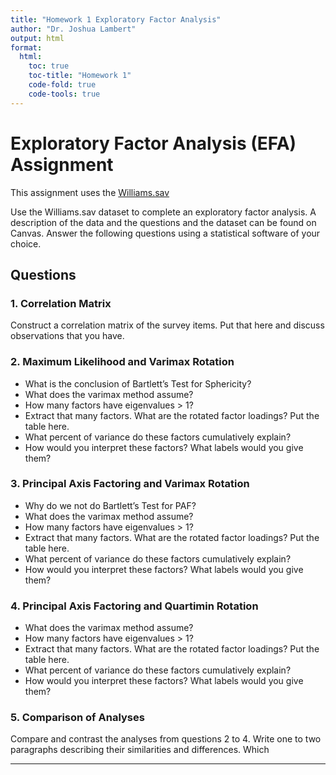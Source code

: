 ```yaml
---
title: "Homework 1 Exploratory Factor Analysis"
author: "Dr. Joshua Lambert"
output: html
format:
  html:
    toc: true
    toc-title: "Homework 1"
    code-fold: true
    code-tools: true
---
```


# Exploratory Factor Analysis (EFA) Assignment

This assignment uses the <a href="Williams.sav" download>Williams.sav</a>

Use the Williams.sav dataset to complete an exploratory factor analysis. A description of the data and the questions and the dataset can be found on Canvas. Answer the following questions using a statistical software of your choice.

## Questions

### 1. Correlation Matrix

Construct a correlation matrix of the survey items. Put that here and discuss observations that you have.

### 2. Maximum Likelihood and Varimax Rotation

-   What is the conclusion of Bartlett's Test for Sphericity?
-   What does the varimax method assume?
-   How many factors have eigenvalues \> 1?
-   Extract that many factors. What are the rotated factor loadings? Put the table here.
-   What percent of variance do these factors cumulatively explain?
-   How would you interpret these factors? What labels would you give them?

### 3. Principal Axis Factoring and Varimax Rotation

-   Why do we not do Bartlett's Test for PAF?
-   What does the varimax method assume?
-   How many factors have eigenvalues \> 1?
-   Extract that many factors. What are the rotated factor loadings? Put the table here.
-   What percent of variance do these factors cumulatively explain?
-   How would you interpret these factors? What labels would you give them?

### 4. Principal Axis Factoring and Quartimin Rotation

-   What does the varimax method assume?
-   How many factors have eigenvalues \> 1?
-   Extract that many factors. What are the rotated factor loadings? Put the table here.
-   What percent of variance do these factors cumulatively explain?
-   How would you interpret these factors? What labels would you give them?

### 5. Comparison of Analyses

Compare and contrast the analyses from questions 2 to 4. Write one to two paragraphs describing their similarities and differences. Which

------------------------------------------------------------------------
